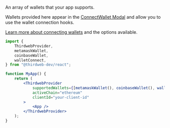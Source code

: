 An array of wallets that your app supports.

Wallets provided here appear in the [ConnectWallet Modal](/react/react.connectwallet) and allow you to use
the wallet connection hooks.

[Learn more about connecting wallets](/react/connecting-wallets) and the options available.

```jsx
import {
	ThirdwebProvider,
	metamaskWallet,
	coinbaseWallet,
	walletConnect,
} from "@thirdweb-dev/react";

function MyApp() {
	return (
		<ThirdwebProvider
			supportedWallets={[metamaskWallet(), coinbaseWallet(), walletConnect()]}
			activeChain="ethereum"
			clientId="your-client-id"
		>
			<App />
		</ThirdwebProvider>
	);
}
```
